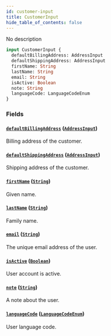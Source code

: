 ```yaml
---
id: customer-input
title: CustomerInput
hide_table_of_contents: false
---
```


No description

```graphql
input CustomerInput {
  defaultBillingAddress: AddressInput
  defaultShippingAddress: AddressInput
  firstName: String
  lastName: String
  email: String
  isActive: Boolean
  note: String
  languageCode: LanguageCodeEnum
}
```

### Fields

#### [`defaultBillingAddress`](#) ([`AddressInput`](../../../developer/api-reference/inputs/address-input))

Billing address of the customer.

#### [`defaultShippingAddress`](#) ([`AddressInput`](../../../developer/api-reference/inputs/address-input))

Shipping address of the customer.

#### [`firstName`](#) ([`String`](../../../developer/api-reference/scalars/string))

Given name.

#### [`lastName`](#) ([`String`](../../../developer/api-reference/scalars/string))

Family name.

#### [`email`](#) ([`String`](../../../developer/api-reference/scalars/string))

The unique email address of the user.

#### [`isActive`](#) ([`Boolean`](../../../developer/api-reference/scalars/boolean))

User account is active.

#### [`note`](#) ([`String`](../../../developer/api-reference/scalars/string))

A note about the user.

#### [`languageCode`](#) ([`LanguageCodeEnum`](../../../developer/api-reference/enums/language-code-enum))

User language code.
